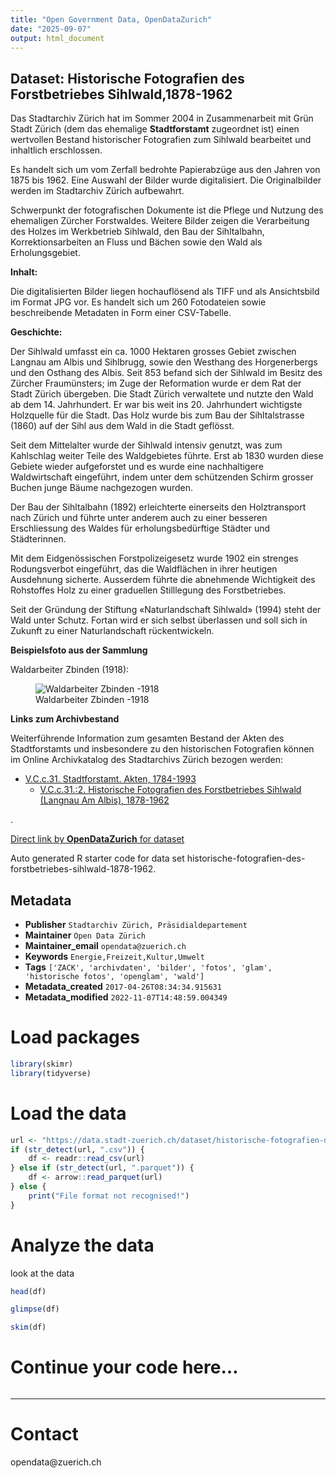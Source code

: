 ```yaml
---
title: "Open Government Data, OpenDataZurich"
date: "2025-09-07"
output: html_document
---
```


## Dataset: Historische Fotografien des Forstbetriebes Sihlwald,1878-1962

Das Stadtarchiv Zürich hat im Sommer 2004 in Zusammenarbeit mit Grün Stadt Zürich (dem das ehemalige **Stadtforstamt** zugeordnet ist) einen wertvollen Bestand historischer Fotografien zum Sihlwald bearbeitet und inhaltlich erschlossen.

Es handelt sich um vom Zerfall bedrohte Papierabzüge aus den Jahren von 1875 bis 1962. Eine Auswahl der Bilder wurde digitalisiert. Die Originalbilder werden im Stadtarchiv Zürich aufbewahrt.

Schwerpunkt der fotografischen Dokumente ist die Pflege und Nutzung des ehemaligen Zürcher Forstwaldes. Weitere Bilder zeigen die Verarbeitung des Holzes im Werkbetrieb Sihlwald, den Bau der Sihltalbahn, Korrektionsarbeiten an Fluss und Bächen sowie den Wald als Erholungsgebiet. 

**Inhalt:** 

Die digitalisierten Bilder liegen hochauflösend als TIFF und als Ansichtsbild im Format JPG vor. Es handelt sich um 260 Fotodateien sowie beschreibende Metadaten in Form einer CSV-Tabelle.

**Geschichte:** 

Der Sihlwald umfasst ein ca. 1000 Hektaren grosses Gebiet zwischen Langnau am Albis und Sihlbrugg, sowie den Westhang des Horgenerbergs und den Osthang des Albis. Seit 853 befand sich der Sihlwald im Besitz des Zürcher Fraumünsters; im Zuge der Reformation wurde er dem Rat der Stadt Zürich übergeben. Die Stadt Zürich verwaltete und nutzte den Wald ab dem 14. Jahrhundert. Er war bis weit ins 20. Jahrhundert wichtigste Holzquelle für die Stadt. Das Holz wurde bis zum Bau der Sihltalstrasse (1860) auf der Sihl aus dem Wald in die Stadt geflösst.

Seit dem Mittelalter wurde der Sihlwald intensiv genutzt, was zum Kahlschlag weiter Teile des Waldgebietes führte. Erst ab 1830 wurden diese Gebiete wieder aufgeforstet und es wurde eine nachhaltigere Waldwirtschaft eingeführt, indem unter dem schützenden Schirm grosser Buchen junge Bäume nachgezogen wurden. 

Der Bau der Sihltalbahn (1892) erleichterte einerseits den Holztransport nach Zürich und führte unter anderem auch zu einer besseren Erschliessung des Waldes für erholungsbedürftige Städter und Städterinnen.

Mit dem Eidgenössischen Forstpolizeigesetz wurde 1902 ein strenges Rodungsverbot eingeführt, das die Waldflächen in ihrer heutigen Ausdehnung sicherte. Ausserdem führte die abnehmende Wichtigkeit des Rohstoffes Holz zu einer graduellen Stilllegung des Forstbetriebes.

Seit der Gründung der Stiftung «Naturlandschaft Sihlwald» (1994) steht der Wald unter Schutz. Fortan wird er sich selbst überlassen und soll sich in Zukunft zu einer Naturlandschaft rückentwickeln.

**Beispielsfoto aus der Sammlung**

Waldarbeiter Zbinden (1918):


![Waldarbeiter Zbinden -1918](http://statistik.stadt-zuerich.ch/modules/ogd_bspe/stadtarchiv_ogd/fotosammlung_sihlwald/Preview_10120.jpg)




**Links zum Archivbestand**

Weiterführende Information zum gesamten Bestand der Akten des Stadtforstamts und insbesondere zu den historischen Fotografien können im Online Archivkatalog des Stadtarchivs Zürich bezogen werden:

- [V.C.c.31. Stadtforstamt. Akten, 1784-1993](https://amsquery.stadt-zuerich.ch/query/detail.aspx?id=8997)
	- [V.C.c.31.:2. Historische Fotografien des Forstbetriebes Sihlwald (Langnau Am Albis), 1878-1962](https://amsquery.stadt-zuerich.ch/query/detail.aspx?ID=28562)


.

[Direct link by **OpenDataZurich** for dataset](https://data.stadt-zuerich.ch/dataset/historische-fotografien-des-forstbetriebes-sihlwald-1878-1962)

Auto generated R starter code for data set historische-fotografien-des-forstbetriebes-sihlwald-1878-1962.

## Metadata

- **Publisher** `Stadtarchiv Zürich, Präsidialdepartement`
- **Maintainer** `Open Data Zürich`
- **Maintainer_email** `opendata@zuerich.ch`
- **Keywords** `Energie,Freizeit,Kultur,Umwelt`
- **Tags** `['ZACK', 'archivdaten', 'bilder', 'fotos', 'glam', 'historische fotos', 'openglam', 'wald']`
- **Metadata_created** `2017-04-26T08:34:34.915631`
- **Metadata_modified** `2022-11-07T14:48:59.004349`


# Load packages

```r
library(skimr)
library(tidyverse)
```

# Load the data

```r
url <- "https://data.stadt-zuerich.ch/dataset/historische-fotografien-des-forstbetriebes-sihlwald-1878-1962/download/Metadaten_Fotosammlung_Sihlwald.csv"
if (str_detect(url, ".csv")) {
    df <- readr::read_csv(url)
} else if (str_detect(url, ".parquet")) {
    df <- arrow::read_parquet(url)
} else {
    print("File format not recognised!")
}
```

# Analyze the data

look at the data
```r
head(df)
```

```r
glimpse(df)
```

```r
skim(df)
```

# Continue your code here...

```r

```

------------------------------------------------------------------------

# Contact

opendata@zuerich.ch
